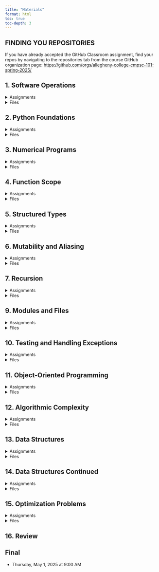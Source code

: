 ```yaml
---
title: "Materials"
format: html
toc: true
toc-depth: 3
---
```


::: {.callout-tip}
## FINDING YOU REPOSITORIES
If you have already accepted the GitHub Classroom assignment, find your
repos by navigating to the repositories tab from the course GitHub organization page:
[https://github.com/orgs/allegheny-college-cmpsc-101-spring-2025/](https://github.com/orgs/allegheny-college-cmpsc-101-spring-2025/)
:::

## 1. Software Operations
<!-- out T Jan 14, quiz W jan 15, due T Jan 21 -->

<details>
<summary>Assignments</summary>

- [Required Reading: Guttag Chapter 1](https://mitpress.ublish.com/ebook/itcapup3-preview/12609/1)
- _Specification Lab: CLI vs Script vs Notebook_
  - 20 Points
  - Due Date: Tu Jan 28 at 2:30pm
  - [GitHub Classroom Link](https://classroom.github.com/a/zOUX3b76)  
  - [Starter Repo](https://github.com/allegheny-college-cmpsc-101-spring-2025/cli-vs-script-starter/blob/main/README.md)

</details>

<details>
<summary>Files</summary>

- Slides: Welcome [Reveal](slides/01-welcome.qmd), [PDF](slides/01-welcome.pdf) (M Jan 13)
- Slides: Software installation instructions [PDF](slides/01-software-installation.pdf) (Tu Jan 14)
- Slides: Workflow for 101 labs [PDF](slides/02-workflow.pdf) (W Jan 15)

</details>
<!-- need to separate and focus on running a script with python interpreter, not in 100 -->

## 2. Python Foundations

<details>
<summary>Assignments</summary>

- [Required Reading: Guttag Chapter 2](https://mitpress.ublish.com/ebook/itcapup3-preview/12609/11)
- _Engineering Lab: Integer Squaring_
  - 40 Points
  - Due Date: Tu Jan 28 at 2:30pm
  - [GitHub Classroom Link](https://classroom.github.com/a/ooW4JapU)  
  - [Starter Repo](https://github.com/allegheny-college-cmpsc-101-spring-2025/integer-squaring-starter/blob/main/README.md)

</details>

<details>
<summary>Files</summary>

- Slides: Linting [Reveal](slides/03-linting.qmd) (Tu Jan 21)
- Slides: Python Foundations [Reveal](slides/04-python-foundations.qmd), [PDF](slides/04-python-foundations.pdf) (W Jan 22)

</details>

## 3. Numerical Programs

<details>
<summary>Assignments</summary>

- [Required Reading: Guttag Chapter 3](https://books.google.com/books?id=f57uDwAAQBAJ&pg=PA45&source=gbs_toc_r&cad=1#v=onepage&q&f=false)
- [Missing Pages](/images/pages.pdf)
- _Specification Lab: Number Comparison_
  - 20 Points
  - Due Date: Tu Feb 4 at 2:30pm
  - [GitHub Classroom Link](https://classroom.github.com/a/mICABI0R)
  - [Starter Repo](https://github.com/allegheny-college-cmpsc-101-spring-2025/number-comparison-starter/blob/main/README.md)

</details>

<details>
<summary>Files</summary>

- Slides: Numerical Computation [Reveal](slides/05-numerical-computation.qmd), [PDF](slides/05-numerical-computation.pdf) (W Jan 29)

</details>


## 4. Function Scope
<!-- out T Feb 4, quiz W Feb 5, due T Feb 11 -->

<details>
<summary>Assignments</summary>

- [Required Reading: Guttag Chapter 4](syll/syllabus.qmd#online-resources-and-course-materials)
- _Specification Lab: Square Roots_
  - 20 Points
  - Due Date: Tu Feb 11 at 2:30pm
  - [GitHub Classroom Link](https://classroom.github.com/a/QWIz3_-k)  
  - [Starter Repo](https://github.com/allegheny-college-cmpsc-101-spring-2025/square-roots-starter/blob/main/README.md)

</details>

<details>
<summary>Files</summary>

- Slides: Function Scope [Reveal](slides/07-function-scope.qmd), [PDF](slides/07-function-scope.pdf) (M Feb 3)

</details>


## 5. Structured Types
<!-- out T Feb 11, quiz W Feb 12, due T Feb 18 -->

<details>
<summary>Assignments</summary>

- [Required Reading: Guttag Chapter 5](syll/syllabus.qmd#online-resources-and-course-materials)
- _Engineering Lab: Prime Testing_
  - 40 Points
  - Due Date: Tu Feb 18 at 2:30pm
  - [GitHub Classroom Link](https://classroom.github.com/a/SarG04oP)  
  - [Starter Repo](https://github.com/allegheny-college-cmpsc-101-spring-2025/prime-testing-starter/blob/main/README.md)

</details>

<details>
<summary>Files</summary>

- Slides: Structured Types [PDF](slides/08-structured-types.pdf) (M Feb 10)
- Notebook: [Tuples](code/20250210_structured_types_tuples.ipynb)
- Notebook: [Lists](code/20250210_structured_types_lists.ipynb)
- Notebook: [Slicing](code/20250210_strings_and_slicing.ipynb)

</details>


## 6. Mutability and Aliasing
<!-- out T Feb 18, quiz W Feb 19, due T Feb 25 -->

<details>
<summary>Assignments</summary>

- [Required Reading: Guttag Chapter 5 Cont.](syll/syllabus.qmd#online-resources-and-course-materials)
- _Specification Lab: Structured Types_
  - 20 Points
  - Due Date: Tu Feb 25 at 2:30pm
  - [GitHub Classroom Link](https://classroom.github.com/a/QbhzLzHP)  
  - [Starter Repo](https://github.com/allegheny-college-cmpsc-101-spring-2025/structured-types-starter/blob/main/README.md)

</details>

<details>
<summary>Files</summary>

- Slides: Cloning and Aliasing [PDF](slides/09-cloning-aliasing-listcomp.pdf) (M Feb 17)
- Notebook: [Cloning and Aliasing](code/20250217_cloning_aliasing_listcomp.ipynb)
- Copied Pages: [Guttag p100-101](images/p100-101.pdf)

</details>


## 7. Recursion
<!-- out T Feb 25, quiz W Feb 26, due T Feb Mar 4 -->
<!-- SPRING BREAK out F Feb 28, NO QUIZ, due T Mar 11 -->

<details>
<summary>Assignments</summary>

- [Required Reading: Guttag Chapter 6](syll/syllabus.qmd#online-resources-and-course-materials)
- _Engineering Lab: Intersection Algorithms_
  - 40 Points
  - Due Date: Tu Mar 4 at 2:30pm
  - [GitHub Classroom Link](https://classroom.github.com/a/A7lyo5T7)  
  - [Starter Repo](https://github.com/allegheny-college-cmpsc-101-spring-2025/intersection-algorithms-starter/blob/main/README.md)
- _Specification Lab: Cloning vs Aliasing_
  - 20 Points
  - Due Date: Tu Mar 11 at 2:30pm
  - [GitHub Classroom Link](https://classroom.github.com/a/VSd0LY4u)  
  - [Starter Repo](https://github.com/allegheny-college-cmpsc-101-spring-2025/container-cloning-starter/blob/main/README.md)

</details>

<details>
<summary>Files</summary>

- Slides: Recursion [PDF](slides/10-recursion.pdf) (M Feb 24)
- Notebook: [Recursion](code/20250224_recursion.ipynb)

</details>


## 9. Modules and Files
<!-- out T Mar 11, quiz W Mar 12, due T Mar 18 -->

<details>
<summary>Assignments</summary>

- [Required Reading: Guttag Chapter 7](syll/syllabus.qmd#online-resources-and-course-materials)
- _Engineering Lab: Palindromes_
  - 40 Points
  - Due Date: Tu Mar 18 at 2:30pm
  - [GitHub Classroom Link](https://classroom.github.com/a/SV9QbIqo)  
  - [Starter Repo](https://github.com/allegheny-college-cmpsc-101-spring-2025/palindrome-checker-starter/blob/main/README.md)

</details>

<details>
<summary>Files</summary>

- Slides: Modules [PDF](slides/11-importing.pdf) (M Mar 10)
- Notebook: [Modules](code/20250310_importing.ipynb)

</details>


## 10. Testing and Handling Exceptions
<!-- out T Mar 18, quiz W Mar 19, due T Mar 25 -->

<details>
<summary>Assignments</summary>

- [Required Reading: Guttag Chapter 8 & 9](syll/syllabus.qmd#online-resources-and-course-materials)
- _Engineering Lab: Fibonacci Algorithms_
  - 40 Points
  - Due Date: Tu Mar 25 at 2:30pm
  - [GitHub Classroom Link](https://classroom.github.com/a/T72tG_49)  
  - [Starter Repo](https://github.com/allegheny-college-cmpsc-101-spring-2025/fibonacci-algorithms-starter/blob/main/README.md)

</details>

<details>
<summary>Files</summary>

- Slides: Testing [PDF](slides/12-testing-debugging.pdf)
- Notebook: [Testing](code/20250317_testing_debugging.ipynb)
- Slides: Exception Handling [PDF](slides/13-exception-handling.pdf)
- Notebook: [Exception Handling](code/20250319_exception_handling.ipynb)

</details>


## 11. Object-Oriented Programming
<!-- out T Mar 25, quiz W Mar 26, due T Apr 1 -->

<details>
<summary>Assignments</summary>

- [Required Reading: Guttag Chapter 10](syll/syllabus.qmd#online-resources-and-course-materials)
- _Specification Lab: Debugging_
  - 20 Points
  - Due Date: Tu Apr 1 at 2:30pm
  - [GitHub Classroom Link](https://classroom.github.com/a/jHygamEQ)  
  - [Starter Repo](https://github.com/allegheny-college-cmpsc-101-spring-2025/debugging-functions-starter/blob/main/README.md)

</details>

<details>
<summary>Files</summary>

- Slides: Classes [PDF](slides/14-classes.pdf)
- Notebook: [Classes](code/20250326_classes.ipynb)
- Slides: Inheritance [PDF](slides/15-inheritance.pdf)
- Notebook: [Inheritance](code/20250326_inheritance.ipynb)
- Slides: Object Processing [PDF](slides/16-object-processing.pdf)
- Notebook: [Object Processing](code/20250326_object_processing.ipynb)

</details>


## 12. Algorithmic Complexity
<!-- out T Apr 1, quiz W Apr 2, due T Apr 8 -->

<details>
<summary>Assignments</summary>

- [Required Reading: Guttag Chapter 11](syll/syllabus.qmd#online-resources-and-course-materials)
- _Engineering Lab: Object Processing_
  - 40 Points
  <!-- - Due Date: Tu Apr 8 at 2:30pm
  - [GitHub Classroom Link]()  
  - [Starter Repo](https://github.com/allegheny-college-cmpsc-101-spring-2025/debugging-starter/blob/main/README.md) -->

</details>

<details>
<summary>Files</summary>

- 

</details>


## 13. Data Structures
<!-- out T Apr 8, quiz W Apr 9, due T Apr 15 -->

<details>
<summary>Assignments</summary>

- [Required Reading: Guttag Chapter 12](syll/syllabus.qmd#online-resources-and-course-materials)
- _Engineering Lab: Containment Checking_
  - 40 Points
  <!-- - Due Date: Tu Apr 15 at 2:30pm
  - [GitHub Classroom Link]()  
  - [Starter Repo](https://github.com/allegheny-college-cmpsc-101-spring-2025/debugging-starter/blob/main/README.md) -->

</details>

<details>
<summary>Files</summary>

- 

</details>


## 14. Data Structures Continued
<!-- out T Apr 15, quiz W Apr 16, due T Apr 22 -->

<details>
<summary>Assignments</summary>

- [Required Reading: Guttag Chapter 12 Cont.](syll/syllabus.qmd#online-resources-and-course-materials)
- _Engineering Lab: Sorting Algorithms_
  - 40 Points
  <!-- - Due Date: Tu Apr 22 at 2:30pm
  - [GitHub Classroom Link]()  
  - [Starter Repo](https://github.com/allegheny-college-cmpsc-101-spring-2025/debugging-starter/blob/main/README.md) -->

</details>

<details>
<summary>Files</summary>

- 

</details>


## 15. Optimization Problems
<!-- out T Apr 22, quiz W Apr 23, due T Apr 29 -->

<details>
<summary>Assignments</summary>

- [Required Reading: Guttag Chapter 14](syll/syllabus.qmd#online-resources-and-course-materials)
- _Specification Lab: Matrix Processing_
  - 20 Points
  <!-- - Due Date: Tu Apr 29 at 2:30pm
  - [GitHub Classroom Link]()  
  - [Starter Repo](https://github.com/allegheny-college-cmpsc-101-spring-2025/matrix-processing-starter/blob/main/README.md) -->

</details>

<details>
<summary>Files</summary>

</details>


## 16. Review

## Final
<!-- GIVEN AS FINAL Th May 1, 9am -->

- Thursday, May 1, 2025 at 9:00 AM

<!-- _Final: Knapsack Solvers_ -->

<!-- ## Notes

[notebook in repo](https://github.com/allegheny-college-cmpsc-101-spring-2025/site/blob/main/code/temp.ipynb), [in site](code/temp.ipynb) -->